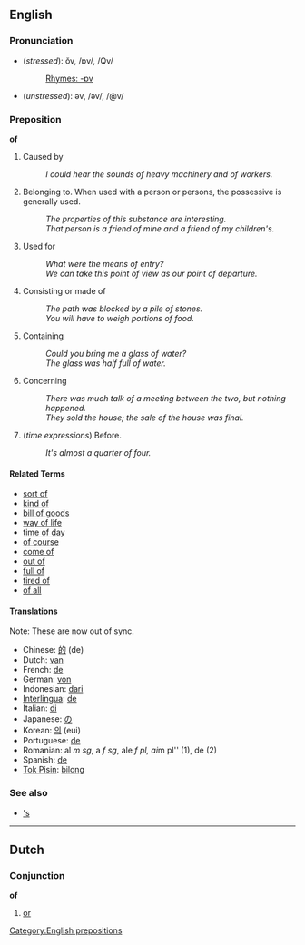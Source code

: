 ==English==
===Pronunciation===
*(''stressed''): ŏv, /ɒv/, /Qv/
*:[[Rhymes:English:-ɒv|Rhymes: -ɒv]]
*(''unstressed''): əv, /əv/, /@v/
<!-- unstressed syllables can't carry a rhyme -->

===Preposition===
'''of'''

# Caused by
#: ''I could hear the sounds of heavy machinery and of workers.''
# Belonging to.  When used with a person or persons, the possessive is generally used.
#: ''The properties of this substance are interesting.''
#: ''That person is a friend of mine and a friend of my children's.''
# Used for
#: ''What were the means of entry?''
#: ''We can take this point of view as our point of departure.''
# Consisting or made of
#: ''The path was blocked by a pile of stones.''
#: ''You will have to weigh portions of food.''
# Containing
#: ''Could you bring me a glass of water?''
#: ''The glass was half full of water.''
# Concerning
#: ''There was much talk of a meeting between the two, but nothing happened.''
#: ''They sold the house;  the sale of the house was final.''
# (''time expressions'') Before.
#: ''It's almost a quarter of four.''

====Related Terms====
*[[sort of]]
*[[kind of]]
*[[bill of goods]]
*[[way of life]]
*[[time of day]]
*[[of course]]
*[[come of]]
*[[out of]]
*[[full of]]
*[[tired of]]
*[[of all]]


====Translations====
Note: These are now out of sync.

*Chinese: [[的]] (de)
*Dutch: [[van]]
*French: [[de]]
*German: [[von]]
*Indonesian: [[dari]]
*[[Interlingua]]: [[de]]
*Italian: [[di]]
*Japanese: [[の]] 
*Korean: [[의]] (eui)
*Portuguese: [[de]]
*Romanian: al ''m sg'', a ''f sg'', ale ''f pl, ai ''m pl'' (1), de (2)
*Spanish: [[de]]
*[[Tok Pisin]]: [[bilong]]

===See also===
*[['s]]

----

==Dutch==
===Conjunction===
'''of'''

# [[or]]

[[Category:English prepositions]]